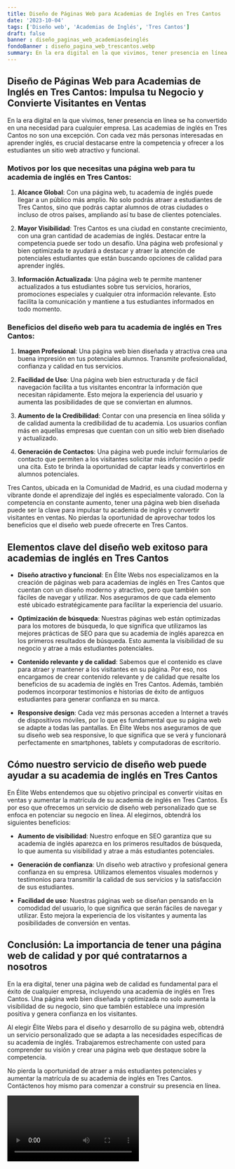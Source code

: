 ```yaml
---
title: Diseño de Páginas Web para Academias de Inglés en Tres Cantos
date: '2023-10-04'
tags: ['Diseño web', 'Academias de Inglés', 'Tres Cantos']
draft: false
banner : diseño_paginas_web_academiasdeinglés
fondoBanner : diseño_pagina_web_trescantos.webp
summary: En la era digital en la que vivimos, tener presencia en línea se ha convertido en una necesidad para cualquier empresa. Las academias de inglés en Tres Cantos no son una excepción. Con cada vez más personas interesadas en aprender inglés, es crucial destacarse entre la competencia y ofrecer a los estudiantes un sitio web atractivo y funcional.
---
```


## **Diseño de Páginas Web para Academias de Inglés en Tres Cantos: Impulsa tu Negocio y Convierte Visitantes en Ventas**

En la era digital en la que vivimos, tener presencia en línea se ha convertido en una necesidad para cualquier empresa. Las academias de inglés en Tres Cantos no son una excepción. Con cada vez más personas interesadas en aprender inglés, es crucial destacarse entre la competencia y ofrecer a los estudiantes un sitio web atractivo y funcional.

### **Motivos por los que necesitas una página web para tu academia de inglés en Tres Cantos:**

1. **Alcance Global**: Con una página web, tu academia de inglés puede llegar a un público más amplio. No solo podrás atraer a estudiantes de Tres Cantos, sino que podrás captar alumnos de otras ciudades o incluso de otros países, ampliando así tu base de clientes potenciales.

2. **Mayor Visibilidad**: Tres Cantos es una ciudad en constante crecimiento, con una gran cantidad de academias de inglés. Destacar entre la competencia puede ser todo un desafío. Una página web profesional y bien optimizada te ayudará a destacar y atraer la atención de potenciales estudiantes que están buscando opciones de calidad para aprender inglés.

3. **Información Actualizada**: Una página web te permite mantener actualizados a tus estudiantes sobre tus servicios, horarios, promociones especiales y cualquier otra información relevante. Esto facilita la comunicación y mantiene a tus estudiantes informados en todo momento.

### **Beneficios del diseño web para tu academia de inglés en Tres Cantos:**

1. **Imagen Profesional**: Una página web bien diseñada y atractiva crea una buena impresión en tus potenciales alumnos. Transmite profesionalidad, confianza y calidad en tus servicios.

2. **Facilidad de Uso**: Una página web bien estructurada y de fácil navegación facilita a tus visitantes encontrar la información que necesitan rápidamente. Esto mejora la experiencia del usuario y aumenta las posibilidades de que se conviertan en alumnos.

3. **Aumento de la Credibilidad**: Contar con una presencia en línea sólida y de calidad aumenta la credibilidad de tu academia. Los usuarios confían más en aquellas empresas que cuentan con un sitio web bien diseñado y actualizado.

4. **Generación de Contactos**: Una página web puede incluir formularios de contacto que permiten a los visitantes solicitar más información o pedir una cita. Esto te brinda la oportunidad de captar leads y convertirlos en alumnos potenciales.

Tres Cantos, ubicada en la Comunidad de Madrid, es una ciudad moderna y vibrante donde el aprendizaje del inglés es especialmente valorado. Con la competencia en constante aumento, tener una página web bien diseñada puede ser la clave para impulsar tu academia de inglés y convertir visitantes en ventas. No pierdas la oportunidad de aprovechar todos los beneficios que el diseño web puede ofrecerte en Tres Cantos.

<GifSeo />

<Cta />

## Elementos clave del diseño web exitoso para academias de inglés en Tres Cantos

- **Diseño atractivo y funcional**: En Élite Webs nos especializamos en la creación de páginas web para academias de inglés en Tres Cantos que cuentan con un diseño moderno y atractivo, pero que también son fáciles de navegar y utilizar. Nos aseguramos de que cada elemento esté ubicado estratégicamente para facilitar la experiencia del usuario.

- **Optimización de búsqueda**: Nuestras páginas web están optimizadas para los motores de búsqueda, lo que significa que utilizamos las mejores prácticas de SEO para que su academia de inglés aparezca en los primeros resultados de búsqueda. Esto aumenta la visibilidad de su negocio y atrae a más estudiantes potenciales.

- **Contenido relevante y de calidad**: Sabemos que el contenido es clave para atraer y mantener a los visitantes en su página. Por eso, nos encargamos de crear contenido relevante y de calidad que resalte los beneficios de su academia de inglés en Tres Cantos. Además, también podemos incorporar testimonios e historias de éxito de antiguos estudiantes para generar confianza en su marca.

- **Responsive design**: Cada vez más personas acceden a Internet a través de dispositivos móviles, por lo que es fundamental que su página web se adapte a todas las pantallas. En Élite Webs nos aseguramos de que su diseño web sea responsive, lo que significa que se verá y funcionará perfectamente en smartphones, tablets y computadoras de escritorio.

## Cómo nuestro servicio de diseño web puede ayudar a su academia de inglés en Tres Cantos

En Élite Webs entendemos que su objetivo principal es convertir visitas en ventas y aumentar la matrícula de su academia de inglés en Tres Cantos. Es por eso que ofrecemos un servicio de diseño web personalizado que se enfoca en potenciar su negocio en línea. Al elegirnos, obtendrá los siguientes beneficios:

- **Aumento de visibilidad**: Nuestro enfoque en SEO garantiza que su academia de inglés aparezca en los primeros resultados de búsqueda, lo que aumenta su visibilidad y atrae a más estudiantes potenciales.

- **Generación de confianza**: Un diseño web atractivo y profesional genera confianza en su empresa. Utilizamos elementos visuales modernos y testimonios para transmitir la calidad de sus servicios y la satisfacción de sus estudiantes.

- **Facilidad de uso**: Nuestras páginas web se diseñan pensando en la comodidad del usuario, lo que significa que serán fáciles de navegar y utilizar. Esto mejora la experiencia de los visitantes y aumenta las posibilidades de conversión en ventas.

## Conclusión: La importancia de tener una página web de calidad y por qué contratarnos a nosotros

En la era digital, tener una página web de calidad es fundamental para el éxito de cualquier empresa, incluyendo una academia de inglés en Tres Cantos. Una página web bien diseñada y optimizada no solo aumenta la visibilidad de su negocio, sino que también establece una impresión positiva y genera confianza en los visitantes.

Al elegir Élite Webs para el diseño y desarrollo de su página web, obtendrá un servicio personalizado que se adapta a las necesidades específicas de su academia de inglés. Trabajaremos estrechamente con usted para comprender su visión y crear una página web que destaque sobre la competencia.

No pierda la oportunidad de atraer a más estudiantes potenciales y aumentar la matrícula de su academia de inglés en Tres Cantos. Contáctenos hoy mismo para comenzar a construir su presencia en línea.

<Video />

<CtaBot job='Academias de Inglés' city='Tres Cantos'/>

<Gmaps query='Tres Cantos+españa+maps' />